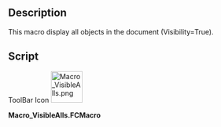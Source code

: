 <languages/>
<translate>

<!--T:1-->
{{Macro
|Name=Macro VisibleAlls
|Icon=Macro_VisibleAlls.png
|Description=This macro display all objects in the document (Visibility True).
|Author=Mario52
|Version=00.01
|Date=2015-11-12
|FCVersion=All
|Download=[https://wiki.freecad.org/images/1/19/Macro_VisibleAlls.png ToolBar Icon]
|SeeAlso=[[Macro_Toggle_Visibility2_1-2|Macro Toggle Visibility2 1-2]]<br>[[Macro_Toggle_Visibility2_2-2|Macro Toggle Visibility2 2-2]]<br>[[Macro_Toggle_Visibility|Macro_Toggle_Visibility]]<br>[[Macro_HiddenAlls|Macro_HiddenAlls]]<br>[[Macro If Selected Stay If Not Then Delete|Macro If Selected Stay If Not Then Delete]]
}}

==Description== <!--T:2-->

<!--T:3-->
This macro display all objects in the document (Visibility=True).

==Script== <!--T:4-->

<!--T:5-->
ToolBar Icon
</translate>
[[Image:Macro_VisibleAlls.png|64px]]

'''Macro_VisibleAlls.FCMacro'''

{{MacroCode|code=
import FreeCAD
#Macro_VisibleAlls
__title__="Macro_DisplayAllObjects"
__author__ = "Mario52"
__url__     = "https://freecad.org/index-fr.html"
__version__ = "00.00"
__date__    = "11/11/2015"

try:
    for ShapeNameObj in FreeCAD.ActiveDocument.Objects:   # displyed alls objects
        #print ShapeNameObj.Name
        FreeCADGui.ActiveDocument.getObject(ShapeNameObj.Name).Visibility = True
except Exception:
    None
}}